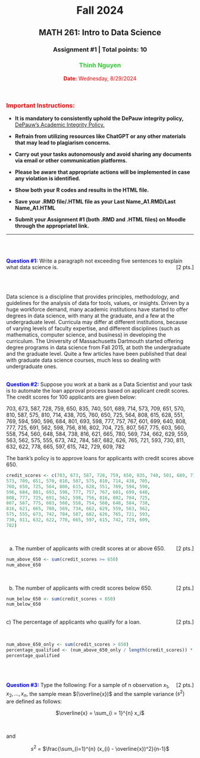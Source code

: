 <center>
# Fall 2024
## MATH 261: Intro to Data Science
### Assignment #1 | Total points: 10

### <span style="color:limegreen">**Thinh Nguyen **</span>
<span style="color:red">**Date:** Wednesday, 8/29/2024</span>
</center>

\

<h3><span style="color:red">**Important Instructions:**</span></h3>
- **It is mandatory to consistently uphold the DePauw integrity policy,** <span style="text-decoration:underline"> 
[DePauw's Academic Integrity Policy.](https://www.depauw.edu/academics/academic-resources/academic-integrity/)</span>


-	**Refrain from utilizing resources like ChatGPT or any other materials that may lead to plagiarism concerns.**
-	**Carry out your tasks autonomously and avoid sharing any documents via email or other communication platforms.**
-	**Please be aware that appropriate actions will be implemented in case any violation is identified.**

- **Show both your R codes and results in the HTML file.**\
- **Save your .RMD file/.HTML file as your Last Name_A1.RMD/Last Name_A1.HTML**\
- **Submit your Assignment #1 (both .RMD and .HTML files) on Moodle through the appropriatel link.** \

___

\
\

<span style="color:blue">**Question #1:**</span>
Write a paragraph not exceeding five sentences to explain what data science is.
<div style="float: right">[2 pts.]</div>
\
\

Data science is a discipline that provides principles, methodology, and guidelines for the analysis of data for tools, values, or insights. Driven by a huge workforce demand, many academic institutions have started to offer degrees in data science, with many at the graduate, and a few at the undergraduate level. Curricula may differ at different institutions, because of varying levels of faculty expertise, and different disciplines (such as mathematics, computer science, and business) in developing the curriculum. The University of Massachusetts Dartmouth started offering degree programs in data science from Fall 2015, at both the undergraduate and the graduate level. Quite a few articles have been published that deal with graduate data science courses, much less so dealing with undergraduate ones.
\
\

<span style="color:blue">**Question #2:**</span>
Suppose you work at a bank as a Data Scientist and your task is to automate the loan approval process based on applicant credit scores. The credit scores for 100 applicants are given below:

703, 673, 587, 728, 759, 650, 835, 740, 501, 689, 714,
573, 709, 651, 570, 810, 587, 575, 810, 714, 438, 705,
760, 650, 725, 564, 808, 615, 628, 551, 769, 594, 590,
596, 684, 801, 693, 598, 777, 757, 767, 601, 699, 640,
808, 777, 725, 691, 562, 598, 756, 816, 802, 704, 725, 
807, 567, 775, 603, 560, 558, 754, 560, 648, 584, 738, 
816, 621, 665, 780, 569, 734, 662, 629, 559, 563, 562, 
575, 555, 673, 742, 784, 587, 682, 626, 765, 721, 593, 
730, 811, 632, 622, 778, 665, 597, 615, 742, 729, 609,
782

The bank's policy is to approve loans for applicants with credit scores above 650. 
```r
credit_scores <- c(703, 673, 587, 728, 759, 650, 835, 740, 501, 689, 714,
573, 709, 651, 570, 810, 587, 575, 810, 714, 438, 705,
760, 650, 725, 564, 808, 615, 628, 551, 769, 594, 590,
596, 684, 801, 693, 598, 777, 757, 767, 601, 699, 640,
808, 777, 725, 691, 562, 598, 756, 816, 802, 704, 725, 
807, 567, 775, 603, 560, 558, 754, 560, 648, 584, 738, 
816, 621, 665, 780, 569, 734, 662, 629, 559, 563, 562, 
575, 555, 673, 742, 784, 587, 682, 626, 765, 721, 593, 
730, 811, 632, 622, 778, 665, 597, 615, 742, 729, 609,
782)
```

\

a) The number of applicants with credit scores at or above 650.
<div style="float: right">[2 pts.]</div>
\

```r
num_above_650 <- sum(credit_scores >= 650)
num_above_650
```
\

b) The number of applicants with credit scores below 650.
<div style="float: right">[2 pts.]</div>
\

```r
num_below_650 <- sum(credit_scores < 650)
num_below_650
```
\
c) The percentage of applicants who qualify for a loan.
<div style="float: right">[2 pts.]</div>

\

```r
num_above_650_only <- sum(credit_scores > 650)
percentage_qualified <- (num_above_650_only / length(credit_scores)) * 100
percentage_qualified
```
\
\

<span style="color:blue">**Question #3:**</span>
Type the following:
<div style="float: right">[2 pts.]</div>
For a sample of n observation $x_1, x_2, ..., x_n,$ the sample mean $(\overline{x})$ and the sample variance $(s^2)$ are defined as follows:
\
<center>
$\overline{x} = \sum_{i = 1}^{n} x_i$

</center>
\

and
\

<center>
$s^{2}$ = $\frac{\sum_{i=1}^{n} (x_{i} - \overline{x})^2}{n-1}$
</center>
\
\

